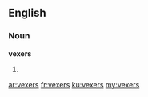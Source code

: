 ==English==

===Noun===
'''vexers'''

# {{plural of|vexer}}

[[ar:vexers]]
[[fr:vexers]]
[[ku:vexers]]
[[my:vexers]]